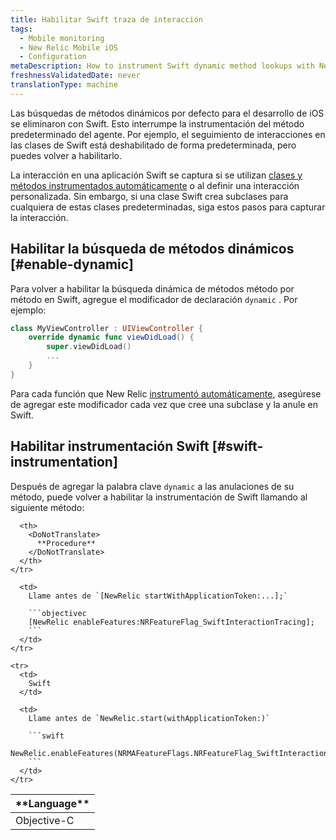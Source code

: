 ```yaml
---
title: Habilitar Swift traza de interacción
tags:
  - Mobile monitoring
  - New Relic Mobile iOS
  - Configuration
metaDescription: How to instrument Swift dynamic method lookups with New Relic's iOS instrumentation feature flag.
freshnessValidatedDate: never
translationType: machine
---
```


Las búsquedas de métodos dinámicos por defecto para el desarrollo de iOS se eliminaron con Swift. Esto interrumpe la instrumentación del método predeterminado del agente. Por ejemplo, el seguimiento de interacciones en las clases de Swift está deshabilitado de forma predeterminada, pero puedes volver a habilitarlo.

La interacción en una aplicación Swift se captura si se utilizan [clases y métodos instrumentados automáticamente](/docs/mobile-monitoring/new-relic-mobile/mobile-sdk/mobile-sdk-api-guide/#method-list-ios) o al definir una interacción personalizada. Sin embargo, si una clase Swift crea subclases para cualquiera de estas clases predeterminadas, siga estos pasos para capturar la interacción.

## Habilitar la búsqueda de métodos dinámicos [#enable-dynamic]

Para volver a habilitar la búsqueda dinámica de métodos método por método en Swift, agregue el modificador de declaración `dynamic` . Por ejemplo:

```swift
class MyViewController : UIViewController {
    override dynamic func viewDidLoad() {
        super.viewDidLoad()
        ...
    }
}
```

Para cada función que New Relic [instrumentó automáticamente](/docs/mobile-monitoring/new-relic-mobile/mobile-sdk/mobile-sdk-api-guide/#method-list-ios), asegúrese de agregar este modificador cada vez que cree una subclase y la anule en Swift.

## Habilitar instrumentación Swift [#swift-instrumentation]

Después de agregar la palabra clave `dynamic` a las anulaciones de su método, puede volver a habilitar la instrumentación de Swift llamando al siguiente método:

<table>
  <thead>
    <tr>
      <th style={{ width: "150px" }}>
        <DoNotTranslate>
          **Language**
        </DoNotTranslate>
      </th>

      <th>
        <DoNotTranslate>
          **Procedure**
        </DoNotTranslate>
      </th>
    </tr>
  </thead>

  <tbody>
    <tr>
      <td>
        Objective-C
      </td>

      <td>
        Llame antes de `[NewRelic startWithApplicationToken:...];`

        ```objectivec
        [NewRelic enableFeatures:NRFeatureFlag_SwiftInteractionTracing];
        ```
      </td>
    </tr>

    <tr>
      <td>
        Swift
      </td>

      <td>
        Llame antes de `NewRelic.start(withApplicationToken:)`

        ```swift
        NewRelic.enableFeatures(NRMAFeatureFlags.NRFeatureFlag_SwiftInteractionTracing)
        ```
      </td>
    </tr>
  </tbody>
</table>